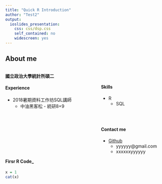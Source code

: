 ```yaml
---
title: "Quick R Introduction"
author: "Test2"
output:
  ioslides_presentation:
    css: css/dsp.css
    self_contained: no
    widescreen: yes
---
```


## About me
<div style='float:left;width:60%;'>
__國立政治大學統計所碩二__

#### __Experience__
<p>
  * 2018暑期資料工作坊SQL講師
  * 中油黑客松 - 統研8+9
  
</div>

<div style='float:left;width:40%;'>
<br>

#### __Skills__
<p>
  * R
  * SQL
</div>

<div style='float:left;width:40%;'>
<br>

#### __Contact me__
<p>
  * [Github](https://github.com/yyyyyyy)
  * yyyyyy@gmail.com
  * xxxxxxyyyyyy
</div>


#### __Firsr R Code___

```r
x = 1
cat(x)

```

